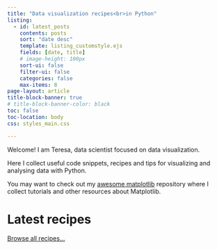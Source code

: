 ```yaml
---
title: "Data visualization recipes<br>in Python"
listing:
  - id: latest_posts
    contents: posts
    sort: "date desc"
    template: listing_customstyle.ejs
    fields: [date, title]
    # image-height: 100px
    sort-ui: false
    filter-ui: false
    categories: false
    max-items: 8
page-layout: article
title-block-banner: true 
# title-block-banner-color: black
toc: false
toc-location: body
css: styles_main.css

---
```


:::{.column-page}
:::


Welcome! I am Teresa, data scientist focused on data visualization. 

Here I collect useful code snippets, recipes and tips for visualizing and analysing data with Python. 

You may want to check out my [awesome matplotlib](https://github.com/paniterka/awesome-matplotlib/) repository where I collect tutorials and other resources about Matplotlib. 

# Latest recipes 

::: {#latest_posts}
:::

<div class="view_all">[Browse all recipes...](all_posts_categorized.qmd)</div>

<!-- ## Tutorials and projects  -->
<!-- 
<div style="height:1em;"> </div> -->

<!-- <div > 
  <div class='nav-footer-center'>
  I am using GoatCounter to track the user traffic. There are no ads here. I will be grateful if you disable your adblocker, so that I can see that you have visited this blog!
  </div>
</div> -->
